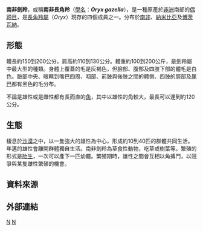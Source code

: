 {{Speciesbox 
| taxon = Oryx gazella
| status = LC
| status_system = iucn3.1
| status_ref = <ref name="iucn">{{IUCN2008|assessors=IUCN SSC Antelope Specialist Group|year=2008|id=15573|title=Oryx gazella|downloaded=2008年11月13日}}</ref>
| image = Oryx Gazella Namibia(1).JPG
| authority = ([[卡爾·林奈|Linnaeus]], 1758)
}}

'''南非劍羚'''，或稱'''南非長角羚'''（[[學名|學名]]：'''''Oryx gazella'''''），是一種原產於[[非洲|非洲]]南部的[[偶蹄目|偶蹄目]]，是[[長角羚屬|長角羚屬]]（''Oryx''）現存的四個成員之一。分布於[[南非|南非]]、[[納米比亞|納米比亞]]及[[博茨瓦納|博茨瓦納]]。

==形態==
體長約150到200公分，肩高約110到130公分。體重約100到200公斤，是劍羚屬中最大型的種類。身體上覆蓋的毛是灰褐色，但臉部、腹部及四肢下部的體毛是白色。臉部中央、眼睛到嘴巴四周、咽部、前肢與後肢之間的體側、四肢的脛部及[[尾巴|尾巴]]都有黑色的毛分布。

不論是雄性或是雌性都有長而直的[[角|角]]，其中以雄性的角較大，最長可以達到約120公分。

==生態==
棲息於[[沙漠|沙漠]]之中，以一隻強大的雄性為中心，形成約10到40匹的群體共同生活。年邁的雄性會離開群體獨自生活。南非劍羚為草食性動物，吃草或樹葉等。繁殖的形式是[[胎生|胎生]]，一次可以產下一匹幼體。繁殖期時，雄性之間會互相以角搏鬥，以競爭與某隻雌性繁殖的機會。

==資料來源==
{{reflist}}

== 外部連結 ==
{{Commons and category|Oryx_gazella|南非劍羚|Oryx_gazella}}
{{Wikispecies|Oryx_gazella}}

{{Artiodactyla|R.2}}
{{Taxonbar|from=Q207043}}

[[Category:長角羚屬|N]]
[[Category:_卡尔·林奈命名的生物分类|N]]